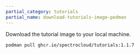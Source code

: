 ```yaml
---
partial_category: tutorials
partial_name: download-tutorials-image-podman
---
```


Download the tutorial image to your local machine.

```bash
podman pull ghcr.io/spectrocloud/tutorials:1.1.7
```